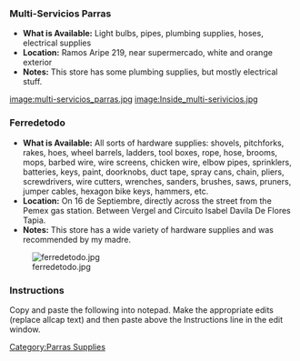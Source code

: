 === Multi-Servicios Parras ===

*'''What is Available:''' Light bulbs, pipes, plumbing supplies, hoses, electrical supplies <br />
*'''Location:''' Ramos Aripe 219, near supermercado, white and orange exterior <br />
*'''Notes:''' This store has some plumbing supplies, but mostly electrical stuff.
[[image:multi-servicios_parras.jpg]]
[[image:Inside_multi-serivicios.jpg]]

===Ferredetodo===
*'''What is Available:''' All sorts of hardware supplies: shovels, pitchforks, rakes, hoes, wheel barrels, ladders, tool boxes, rope, hose, brooms, mops, barbed wire, wire screens, chicken wire, elbow pipes, sprinklers, batteries, keys, paint, doorknobs, duct tape, spray cans, chain, pliers, screwdrivers, wire cutters, wrenches, sanders, brushes, saws, pruners, jumper cables, hexagon bike keys, hammers, etc. <br />
*'''Location:''' On 16 de Septiembre, directly across the street from the Pemex gas station. Between Vergel and Circuito Isabel Davila De Flores Tapia. <br />
*'''Notes:''' This store has a wide variety of hardware supplies and was recommended by my madre.
[[Image:ferredetodo.jpg]]


===Instructions===
Copy and paste the following into notepad.  Make the appropriate edits (replace allcap text) and then paste above the Instructions line in the edit window.
{{Template:Parras supplies}}

[[Category:Parras Supplies]]